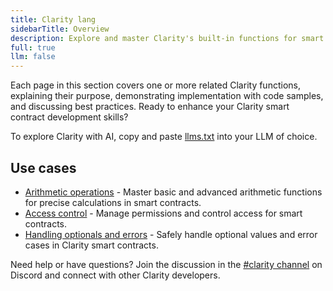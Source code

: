 ```yaml
---
title: Clarity lang
sidebarTitle: Overview
description: Explore and master Clarity's built-in functions for smart contract development.
full: true
llm: false
---
```


Each page in this section covers one or more related Clarity functions, explaining their purpose, demonstrating implementation with code samples, and discussing best practices. Ready to enhance your Clarity smart contract development skills?

To explore Clarity with AI, copy and paste [llms.txt](/resources/clarity/llms.txt) into your LLM of choice.

## Use cases

- [Arithmetic operations](/resources/clarity/basic-arithmetic) - Master basic and advanced arithmetic functions for precise calculations in smart contracts.
- [Access control](/resources/clarity/access-control) - Manage permissions and control access for smart contracts.
- [Handling optionals and errors](/resources/clarity/handling-optionals-and-errors) - Safely handle optional values and error cases in Clarity smart contracts.

Need help or have questions? Join the discussion in the [#clarity channel](https://stacks.chat) on Discord and connect with other Clarity developers.
